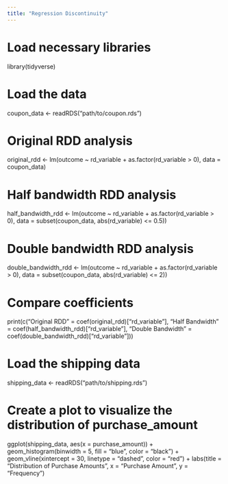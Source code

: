 ```yaml
---
title: "Regression Discontinuity"
---
```


# Load necessary libraries
library(tidyverse)

# Load the data
coupon_data <- readRDS("path/to/coupon.rds")

# Original RDD analysis
original_rdd <- lm(outcome ~ rd_variable + as.factor(rd_variable > 0), data = coupon_data)

# Half bandwidth RDD analysis
half_bandwidth_rdd <- lm(outcome ~ rd_variable + as.factor(rd_variable > 0), 
                         data = subset(coupon_data, abs(rd_variable) <= 0.5))

# Double bandwidth RDD analysis
double_bandwidth_rdd <- lm(outcome ~ rd_variable + as.factor(rd_variable > 0), 
                           data = subset(coupon_data, abs(rd_variable) <= 2))

# Compare coefficients
print(c("Original RDD" = coef(original_rdd)["rd_variable"],
        "Half Bandwidth" = coef(half_bandwidth_rdd)["rd_variable"],
        "Double Bandwidth" = coef(double_bandwidth_rdd)["rd_variable"]))

# Load the shipping data
shipping_data <- readRDS("path/to/shipping.rds")

# Create a plot to visualize the distribution of purchase_amount
ggplot(shipping_data, aes(x = purchase_amount)) +
  geom_histogram(binwidth = 5, fill = "blue", color = "black") +
  geom_vline(xintercept = 30, linetype = "dashed", color = "red") +
  labs(title = "Distribution of Purchase Amounts",
       x = "Purchase Amount",
       y = "Frequency")
